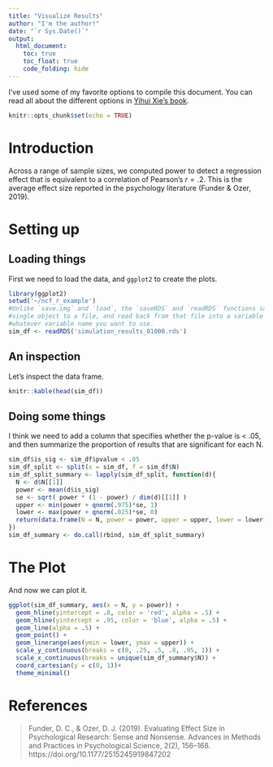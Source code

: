 ```yaml
---
title: "Visualize Results"
author: "I'm the author!"
date: "`r Sys.Date()`"
output:
  html_document:
    toc: true
    toc_float: true
    code_folding: hide
---
```



I've used some of my favorite options to compile this document. You can read all about the different options in [Yihui Xie's book](https://bookdown.org/yihui/rmarkdown/).

```r
knitr::opts_chunk$set(echo = TRUE)
```

# Introduction

Across a range of sample sizes, we computed power to detect a regression effect that is equivalent to a correlation of Pearson's $r = .2$. This is the average effect size reported in the psychology literature (Funder & Ozer, 2019).

# Setting up

## Loading things

First we need to load the data, and `ggplot2` to create the plots.

```r
library(ggplot2)
setwd('~/ncf_r_example')
#Unlike `save.img` and `load`, the `saveRDS` and `readRDS` functions save a
#single object to a file, and read back from that file into a variable using
#whatever variable name you want to use.
sim_df <- readRDS('simulation_results_01000.rds')
```

## An inspection

Let's inspect the data frame.

```r
knitr::kable(head(sim_df))
```

## Doing some things

I think we need to add a column that specifies whether the p-value is < .05, and then summarize the proportion of results that are significant for each N.

```r
sim_df$is_sig <- sim_df$pvalue < .05
sim_df_split <- split(x = sim_df, f = sim_df$N)
sim_df_split_summary <- lapply(sim_df_split, function(d){
  N <- d$N[[1]]
  power <- mean(d$is_sig)
  se <- sqrt( power * (1 - power) / dim(d)[[1]] )
  upper <- min(power + qnorm(.975)*se, 1)
  lower <- max(power + qnorm(.025)*se, 0)
  return(data.frame(N = N, power = power, upper = upper, lower = lower))
})
sim_df_summary <- do.call(rbind, sim_df_split_summary)
```

# The Plot

And now we can plot it.

```r
ggplot(sim_df_summary, aes(x = N, y = power)) + 
  geom_hline(yintercept = .8, color = 'red', alpha = .5) + 
  geom_hline(yintercept = .95, color = 'blue', alpha = .5) + 
  geom_line(alpha = .5) + 
  geom_point() + 
  geom_linerange(aes(ymin = lower, ymax = upper)) + 
  scale_y_continuous(breaks = c(0, .25, .5, .8, .95, 1)) +
  scale_x_continuous(breaks = unique(sim_df_summary$N)) + 
  coord_cartesian(y = c(0, 1))+
  theme_minimal()
```

# References

>Funder, D. C., & Ozer, D. J. (2019). Evaluating Effect Size in Psychological Research: Sense and Nonsense. Advances in Methods and Practices in Psychological Science, 2(2), 156–168. https://doi.org/10.1177/2515245919847202